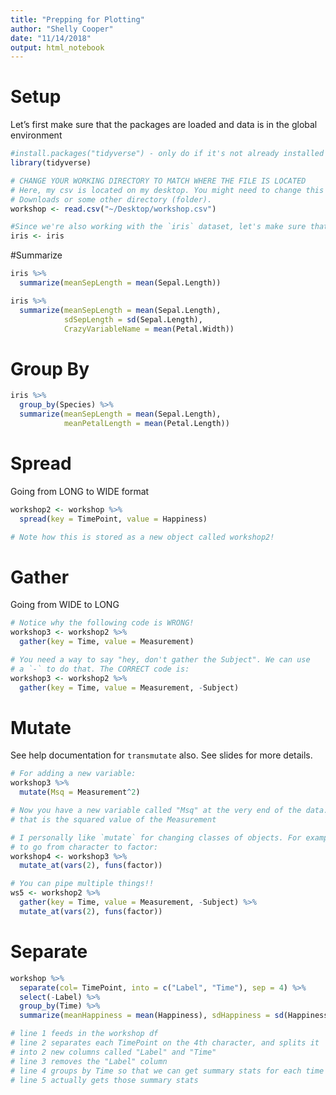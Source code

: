 ```yaml
---
title: "Prepping for Plotting"
author: "Shelly Cooper"
date: "11/14/2018"
output: html_notebook
---
```


# Setup
Let's first make sure that the packages are loaded and data is in the global environment
```r
#install.packages("tidyverse") - only do if it's not already installed
library(tidyverse)

# CHANGE YOUR WORKING DIRECTORY TO MATCH WHERE THE FILE IS LOCATED
# Here, my csv is located on my desktop. You might need to change this to
# Downloads or some other directory (folder). 
workshop <- read.csv("~/Desktop/workshop.csv")

#Since we're also working with the `iris` dataset, let's make sure that's ready
iris <- iris

```

#Summarize
```r
iris %>%
  summarize(meanSepLength = mean(Sepal.Length))

iris %>%
  summarize(meanSepLength = mean(Sepal.Length),
            sdSepLength = sd(Sepal.Length),
            CrazyVariableName = mean(Petal.Width))

```

# Group By
```r
iris %>%
  group_by(Species) %>%
  summarize(meanSepLength = mean(Sepal.Length),
            meanPetalLength = mean(Petal.Length))
```

# Spread
Going from LONG to WIDE format
```r
workshop2 <- workshop %>%
  spread(key = TimePoint, value = Happiness)

# Note how this is stored as a new object called workshop2!
```

# Gather
Going from WIDE to LONG
```r

# Notice why the following code is WRONG!
workshop3 <- workshop2 %>%
  gather(key = Time, value = Measurement)

# You need a way to say "hey, don't gather the Subject". We can use 
# a `-` to do that. The CORRECT code is:
workshop3 <- workshop2 %>%
  gather(key = Time, value = Measurement, -Subject)

```

# Mutate
See help documentation for `transmutate` also. See slides for more details.
```r
# For adding a new variable:
workshop3 %>%
  mutate(Msq = Measurement^2)

# Now you have a new variable called "Msq" at the very end of the data.frame
# that is the squared value of the Measurement 

# I personally like `mutate` for changing classes of objects. For example,
# to go from character to factor:
workshop4 <- workshop3 %>%
  mutate_at(vars(2), funs(factor))

# You can pipe multiple things!!
ws5 <- workshop2 %>%
  gather(key = Time, value = Measurement, -Subject) %>%
  mutate_at(vars(2), funs(factor))
```

# Separate
```r
workshop %>%
  separate(col= TimePoint, into = c("Label", "Time"), sep = 4) %>%
  select(-Label) %>%
  group_by(Time) %>%
  summarize(meanHappiness = mean(Happiness), sdHappiness = sd(Happiness))

# line 1 feeds in the workshop df
# line 2 separates each TimePoint on the 4th character, and splits it
# into 2 new columns called "Label" and "Time"
# line 3 removes the "Label" column
# line 4 groups by Time so that we can get summary stats for each time point
# line 5 actually gets those summary stats

```

